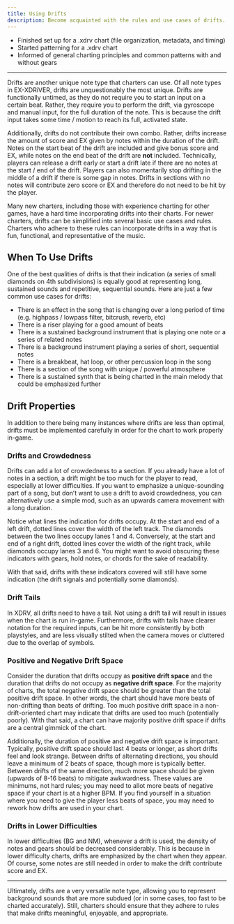 ```yaml
---
title: Using Drifts
description: Become acquainted with the rules and use cases of drifts.
---
```



<Aside type="note" title="Recommended Precursors">

- Finished set up for a .xdrv chart (file organization, metadata, and timing)
- Started patterning for a .xdrv chart
- Informed of general charting principles and common patterns with and without gears

</Aside>

---
 
Drifts are another unique note type that charters can use. Of all note types in EX-XDRiVER, drifts are unquestionably the most unique. Drifts are functionally untimed, as they do not require you to start an input on a certain beat. Rather, they require you to perform the drift, via gyroscope and manual input, for the full duration of the note. This is because the drift input takes some time / motion to reach its full, activated state.

Additionally, drifts do not contribute their own combo. Rather, drifts increase the amount of score and EX given by notes within the duration of the drift. Notes on the start beat of the drift are included and give bonus score and EX, while notes on the end beat of the drift are **not** included. Technically, players can release a drift early or start a drift late if there are no notes at the start / end of the drift. Players can also momentarily stop drifting in the middle of a drift if there is some gap in notes. Drifts in sections with no notes will contribute zero score or EX and therefore do not need to be hit by the player.

Many new charters, including those with experience charting for other games, have a hard time incorporating drifts into their charts. For newer charters, drifts can be simplified into several basic use cases and rules. Charters who adhere to these rules can incorporate drifts in a way that is fun, functional, and representative of the music.
 
## When To Use Drifts

One of the best qualities of drifts is that their indication (a series of small diamonds on 4th subdivisions) is equally good at representing long, sustained sounds and repetitive, sequential sounds. Here are just a few common use cases for drifts:

- There is an effect in the song that is changing over a long period of time (e.g. highpass / lowpass filter, bitcrush, reverb, etc)
- There is a riser playing for a good amount of beats
- There is a sustained background instrument that is playing one note or a series of related notes
- There is a background instrument playing a series of short, sequential notes
- There is a breakbeat, hat loop, or other percussion loop in the song
- There is a section of the song with unique / powerful atmosphere
- There is a sustained synth that is being charted in the main melody that could be emphasized further

<Aside type="tip" title="Choice Overload"
This may seem like an overwhelming amount of use cases, but like all other factors of charting, you shouldn't worry about every use case all of the time. Just because you can represent a sound with a drift, however, doesn’t mean you should. There are other factors and rules that must be considered for the best implementation.
</Aside>

## Drift Properties

In addition to there being many instances where drifts are less than optimal, drifts must be implemented carefully in order for the chart to work properly in-game.

### Drifts and Crowdedness

Drifts can add a lot of crowdedness to a section. If you already have a lot of notes in a section, a drift might be too much for the player to read, especially at lower difficulties. If you want to emphasize a unique-sounding part of a song, but don’t want to use a drift to avoid crowdedness, you can alternatively use a simple mod, such as an upwards camera movement with a long duration.

<Aside type="caution" title="Covering Indication">
Notice what lines the indication for drifts occupy. At the start and end of a left drift, dotted lines cover the width of the left track. The diamonds between the two lines occupy lanes 1 and 4. Conversely, at the start and end of a right drift, dotted lines cover the width of the right track, while diamonds occupy lanes 3 and 6. You might want to avoid obscuring these indicators with gears, hold notes, or chords for the sake of readability. 

With that said, drifts with these indicators covered will still have some indication (the drift signals and potentially some diamonds).
</Aside>

### Drift Tails

In XDRV, all drifts need to have a tail. Not using a drift tail will result in issues when the chart is run in-game. Furthermore, drifts with tails have clearer notation for the required inputs, can be hit more consistently by both playstyles, and are less visually stilted when the camera moves or cluttered due to the overlap of symbols.

### Positive and Negative Drift Space

Consider the duration that drifts occupy as **positive drift space** and the duration that drifts do not occupy as **negative drift space**. For the majority of charts, the total negative drift space should be greater than the total positive drift space. In other words, the chart should have more beats of non-drifting than beats of drifting. Too much positive drift space in a non-drift-oriented chart may indicate that drifts are used too much (potentially poorly). With that said, a chart can have majority positive drift space if drifts are a central gimmick of the chart.

Additionally, the duration of positive and negative drift space is important. Typically, positive drift space should last 4 beats or longer, as short drifts feel and look strange. Between drifts of alternating directions, you should leave a minimum of 2 beats of space, though more is typically better. Between drifts of the same direction, much more space should be given (upwards of 8-16 beats) to mitigate awkwardness. These values are minimums, not hard rules; you may need to allot more beats of negative space if your chart is  at a higher BPM. If you find yourself in a situation where you need to give the player less beats of space, you may need to rework how drifts are used in your chart.

### Drifts in Lower Difficulties

In lower difficulties (BG and NM), whenever a drift is used, the density of notes and gears should be decreased considerably. This is because in lower difficulty charts, drifts are emphasized by the chart when they appear. Of course, some notes are still needed in order to make the drift contribute score and EX.

---

Ultimately, drifts are a very versatile note type, allowing you to represent background sounds that are more subdued (or in some cases, too fast to be charted accurately). Still, charters should ensure that they adhere to rules that make drifts meaningful, enjoyable, and appropriate.
